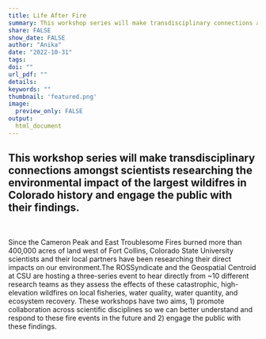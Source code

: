 ```yaml
---
title: Life After Fire
summary: This workshop series will make transdisciplinary connections amongst scientists researching the environmental impact of the largest wildifres in Colorado history and engage the public with their findings. 
share: FALSE
show_date: FALSE
author: "Anika"
date: "2022-10-31"
tags:
doi: ""
url_pdf: ""
details: 
keywords: ""
thumbnail: 'featured.png'
image:
  preview_only: FALSE
output: 
  html_document
---
```


## This workshop series will make transdisciplinary connections amongst scientists researching the environmental impact of the largest wildifres in Colorado history and engage the public with their findings. 

<br>

Since the Cameron Peak and East Troublesome Fires burned more than 400,000 acres of land west of Fort Collins, Colorado State University scientists and their local partners have been researching their direct impacts on our environment.The ROSSyndicate and the Geospatial Centroid at CSU are hosting a three-series event to hear directly from ~10 different research teams as they assess the effects of these catastrophic, high-elevation wildfires on local fisheries, water quality, water quantity, and ecosystem recovery. These workshops have two aims, 1) promote collaboration across scientific disciplines so we can better understand and respond to these fire events in the future and 2) engage the public with these findings. 